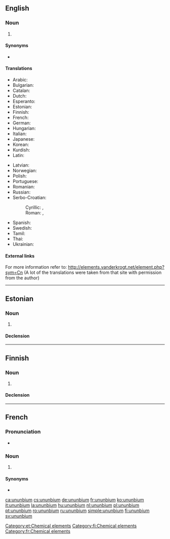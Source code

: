 {{also|Ununbium}}
==English==
{{elements|Uub|unununium|Uuu|ununtrium|Uut}}

===Noun===
{{en-noun|-}}
{{wikipedia}}

# {{n-g|The former [[systematic element name]] for the chemical element with [[atomic number]] 112 (''symbol'' Uub), which has been officially changed to [[copernicium]].|lang=en}}

====Synonyms====
* {{l|en|eka-mercury}}

====Translations====
{{trans-top|chemical element}}
* Arabic: {{t|ar|أُنُون بِيُوم|tr=ʾunun biyum|m}}
* Bulgarian: {{t|bg|унунбий|m|tr=ununbij}}
* Catalan: {{t+|ca|ununbi|m}}
* Dutch: {{t+|nl|ununbium|n}}
* Esperanto: {{t|eo|ununbio}}
* Estonian: {{t|et|ununbium}}
* Finnish: {{t+|fi|ununbium}}
* French: {{t+|fr|ununbium|m}}
* German: {{t+|de|Ununbium|n}}
* Hungarian: {{t+|hu|ununbium}}
* Italian: {{t+|it|ununbio|m}}
* Japanese: {{t|ja|ウンウンビウム|tr=ununbiumu}}
* Korean: {{t|ko|우눈븀|tr=ununbyum}}
* Kurdish: {{t|ku|ûnûnbiyûm}}
* Latin: {{t+|la|ununbium|n}}
{{trans-mid}}
* Latvian: {{t|lv|unūnbijs}}
* Norwegian: {{t|no|ununbium}}
* Polish: {{t+|pl|ununbium|m}}
* Portuguese: {{t+|pt|unúnbio|m}}
* Romanian: {{t+|ro|ununbiu|n}}
* Russian: {{t|ru|уну́нбий|m}}
* Serbo-Croatian:
*: Cyrillic: {{t|sh|унунбиј|m}}, {{t|sh|унунбијум|m}}
*: Roman: {{t|sh|ununbij|m}}, {{t|sh|ununbijum|m}}
* Spanish: {{t+|es|ununbio|m}}
* Swedish: {{t+|sv|ununbium}}
* Tamil: {{t|ta|யுனன்பியம்|tr=yunanpiyam}}
* Thai: {{t|th|อูนอูนเบียม|tr=ūnūnbiam}}
* Ukrainian: {{t|uk|унунбій|tr=unúnbij|m}}
{{trans-bottom}}

====External links====
For more information refer to:
http://elements.vanderkrogt.net/element.php?sym=Cn
(A lot of the translations were taken from that site with permission from the author)

----

==Estonian==

===Noun===
{{et-noun|ununbiumi|ununbiumi|par2=ununbiumit}}

# {{l|en|ununbium}}

====Declension====
{{et-decl-seminar|ununbium}}
{{et-decl-õpik|n=sg|ununbium|i}}

[[Category:et:Chemical elements]]

----

==Finnish==
{{wikipedia|lang=fi}}

===Noun===
{{fi-noun}}

# {{l|en|ununbium}}

====Declension====
{{fi-decl-risti|n=sg|ununbium|||a|i=0}}

[[Category:fi:Chemical elements]]

----

==French==
{{wikipedia|lang=fr}}

===Pronunciation===
* {{IPA|/y.nyn.bjɔm/|lang=fr}}

===Noun===
{{fr-noun|m}}

# {{l|en|ununbium}}

====Synonyms====
* {{l|fr|éka-mercure}}

[[Category:fr:Chemical elements]]

[[ca:ununbium]]
[[cs:ununbium]]
[[de:ununbium]]
[[fr:ununbium]]
[[ko:ununbium]]
[[it:ununbium]]
[[la:ununbium]]
[[hu:ununbium]]
[[nl:ununbium]]
[[pl:ununbium]]
[[pt:ununbium]]
[[ro:ununbium]]
[[ru:ununbium]]
[[simple:ununbium]]
[[fi:ununbium]]
[[sv:ununbium]]